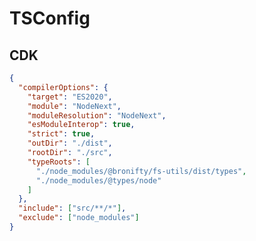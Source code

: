 # TSConfig

## CDK

```json
{
  "compilerOptions": {
    "target": "ES2020",
    "module": "NodeNext",
    "moduleResolution": "NodeNext",
    "esModuleInterop": true,
    "strict": true,
    "outDir": "./dist",
    "rootDir": "./src",
    "typeRoots": [
      "./node_modules/@bronifty/fs-utils/dist/types",
      "./node_modules/@types/node"
    ]
  },
  "include": ["src/**/*"],
  "exclude": ["node_modules"]
}
```
